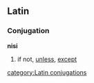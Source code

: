 ==Latin==
===Conjugation===
'''nisi'''
# if not, [[unless]], [[except]]
[[category:Latin conjugations]]